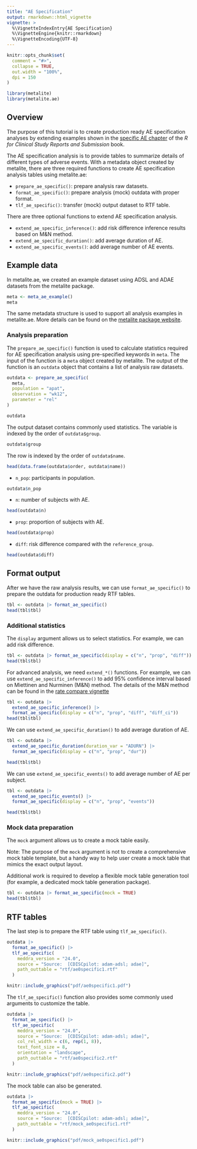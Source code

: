 ```yaml
---
title: "AE Specification"
output: rmarkdown::html_vignette
vignette: >
  %\VignetteIndexEntry{AE Specification}
  %\VignetteEngine{knitr::rmarkdown}
  %\VignetteEncoding{UTF-8}
---
```


```r
knitr::opts_chunk$set(
  comment = "#>",
  collapse = TRUE,
  out.width = "100%",
  dpi = 150
)
```

```r
library(metalite)
library(metalite.ae)
```

## Overview

The purpose of this tutorial is to create production ready AE specification analyses
by extending examples shown in the
[specific AE chapter](https://r4csr.org/specific-ae.html)
of the _R for Clinical Study Reports and Submission_ book.

The AE specification analysis is to provide tables to summarize details of different types of adverse events.
With a metadata object created by metalite,
there are three required functions to create AE specification analysis tables using metalite.ae:

- `prepare_ae_specific()`: prepare analysis raw datasets.
- `format_ae_specific()`: prepare analysis (mock) outdata with proper format.
- `tlf_ae_specific()`: transfer (mock) output dataset to RTF table.

There are three optional functions to extend AE specification analysis.

- `extend_ae_specific_inference()`: add risk difference inference results based on M&N method.
- `extend_ae_specific_duration()`: add average duration of AE.
- `extend_ae_specific_events()`: add average number of AE events.

## Example data

In metalite.ae, we created an example dataset using ADSL and ADAE datasets from the metalite package.

```r
meta <- meta_ae_example()
meta
```

The same metadata structure is used to support all analysis examples in metalite.ae.
More details can be found on the [metalite package website](https://merck.github.io/metalite/articles/metalite.html).

### Analysis preparation

The `prepare_ae_specific()` function is used to calculate statistics required for
AE specification analysis using pre-specified keywords in `meta`.
The input of the function is a `meta` object created by metalite.
The output of the function is an `outdata` object that contains a list of analysis raw datasets.

```r
outdata <- prepare_ae_specific(
  meta,
  population = "apat",
  observation = "wk12",
  parameter = "rel"
)
```

```r
outdata
```

The output dataset contains commonly used statistics.
The variable is indexed by the order of `outdata$group`.

```r
outdata$group
```

The row is indexed by the order of `outdata$name`.

```r
head(data.frame(outdata$order, outdata$name))
```

- `n_pop`: participants in population.

```r
outdata$n_pop
```

- `n`: number of subjects with AE.

```r
head(outdata$n)
```

- `prop`: proportion of subjects with AE.

```r
head(outdata$prop)
```

- `diff`: risk difference compared with the `reference_group`.

```r
head(outdata$diff)
```

## Format output

After we have the raw analysis results,
we can use `format_ae_specific()` to prepare the outdata
for production ready RTF tables.

```r
tbl <- outdata |> format_ae_specific()
head(tbl$tbl)
```

### Additional statistics

The `display` argument allows us to select statistics. For example, we can add risk difference.

```r
tbl <- outdata |> format_ae_specific(display = c("n", "prop", "diff"))
head(tbl$tbl)
```

For advanced analysis, we need `extend_*()` functions.
For example, we can use `extend_ae_specific_inference()` to add
95% confidence interval based on Miettinen and Nurminen (M&N) method.
The details of the M&N method can be found in the
[rate compare vignette](https://merck.github.io/metalite.ae/articles/rate-compare.html)

```r
tbl <- outdata |>
  extend_ae_specific_inference() |>
  format_ae_specific(display = c("n", "prop", "diff", "diff_ci"))
head(tbl$tbl)
```

We can use `extend_ae_specific_duration()` to add average duration of AE.

```r
tbl <- outdata |>
  extend_ae_specific_duration(duration_var = "ADURN") |>
  format_ae_specific(display = c("n", "prop", "dur"))

head(tbl$tbl)
```

We can use `extend_ae_specific_events()` to add average number of AE per subject.

```r
tbl <- outdata |>
  extend_ae_specific_events() |>
  format_ae_specific(display = c("n", "prop", "events"))

head(tbl$tbl)
```

### Mock data preparation

The  `mock` argument allows us to create a mock table easily.

Note: The purpose of the `mock` argument is not to create a comprehensive mock table template,
but a handy way to help user create a mock table that mimics the exact output layout.

Additional work is required to develop a flexible mock table generation tool
(for example, a dedicated mock table generation package).

```r
tbl <- outdata |> format_ae_specific(mock = TRUE)
head(tbl$tbl)
```

## RTF tables

The last step is to prepare the RTF table using `tlf_ae_specific()`.

```r
outdata |>
  format_ae_specific() |>
  tlf_ae_specific(
    meddra_version = "24.0",
    source = "Source:  [CDISCpilot: adam-adsl; adae]",
    path_outtable = "rtf/ae0specific1.rtf"
  )
```

```r
knitr::include_graphics("pdf/ae0specific1.pdf")
```

The `tlf_ae_specific()` function also provides some commonly used arguments to customize the table.

```r
outdata |>
  format_ae_specific() |>
  tlf_ae_specific(
    meddra_version = "24.0",
    source = "Source:  [CDISCpilot: adam-adsl; adae]",
    col_rel_width = c(6, rep(1, 8)),
    text_font_size = 8,
    orientation = "landscape",
    path_outtable = "rtf/ae0specific2.rtf"
  )
```

```r
knitr::include_graphics("pdf/ae0specific2.pdf")
```

The mock table can also be generated.

```r
outdata |>
  format_ae_specific(mock = TRUE) |>
  tlf_ae_specific(
    meddra_version = "24.0",
    source = "Source:  [CDISCpilot: adam-adsl; adae]",
    path_outtable = "rtf/mock_ae0specific1.rtf"
  )
```

```r
knitr::include_graphics("pdf/mock_ae0specific1.pdf")
```
